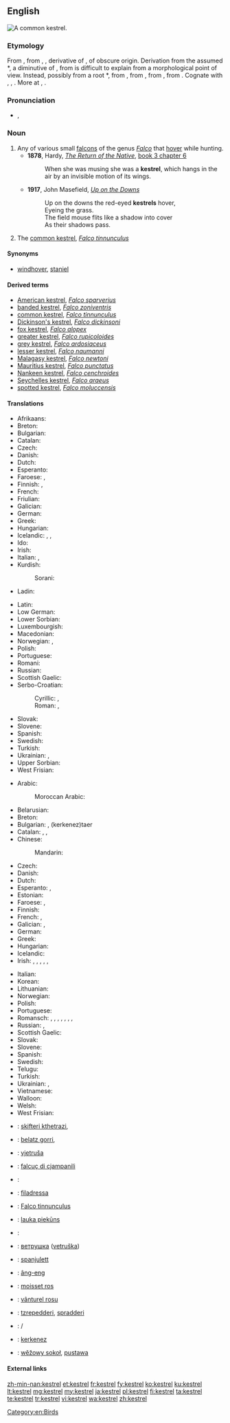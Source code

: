 ==English==
[[Image:Common Kestrel 1.jpg|thumb|A common '''kestrel'''.]]
{{wikipedia}}
{{wikispecies|Falco}}
===Etymology===
From {{etyl|enm|en}} {{term|castrel||staniel, bird of prey|lang=enm}}, from {{etyl|frm|en}} {{term|cresserelle|lang=frm}}, {{term|crecerelle||bird of prey|lang=frm}}, derivative of {{term|crecelle||rattle, wooden reel|lang=frm}}, of obscure origin. 
{{rel-top|additional etymology}}
Derivation from the assumed {{etyl|VL.|-}} *{{term||crepicella, *crepitacillum|lang=la}}, a diminutive of {{term|crepitaculum|crepitāculum|lang=la}}, from {{term|crepitare|crepitāre|to crackle|lang=la}} is difficult to explain from a morphological point of view. Instead, possibly from a root *{{term||krek-, *krak-|to crack, rattle, creak, emit a bird cry|lang=frm}}, from {{etyl|dum|en}} {{term|craken|crāken|to creak, crack|lang=dum}}, from {{etyl|odt|en}} {{term/t|odt|*krakōn||to crack, creak, emit a cry}}, from {{etyl|gem-pro|en}} {{term/t|gem-pro|*krakōną||to emit a cry, shout}}, from {{etyl|ine-pro|en}} {{term/t|ine-pro|*gArg-||to shout}}. Cognate with {{etyl|goh|-}} {{term|krahhon|krahhōn|to make a sound, crash|lang=goh}}, {{etyl|ang|-}} {{term|cracian||to resound|lang=ang}}, {{etyl|frm|-}} {{term|craquer||to emit a repeated cry|tr=used of birds|lang=fr}}. More at {{l|en|creak}}, {{l|en|crack}}.
{{rel-bottom}}

===Pronunciation===
* {{IPA|/ˈkɛstɹəl/}}, {{X-SAMPA|/"kEstr\@l/}}

===Noun===
{{en-noun}}

# Any of various small [[falcon]]s of the genus ''[[Falco]]'' that [[hover]] while hunting.
#*'''1878''', Hardy, ''[[s:The Return of the Native|The Return of the Native]]'', [[s:The Return of the Native/Book 3/Chapter 6| book 3 chapter 6]]
#*:When she was musing she was a '''kestrel''', which hangs in the air by an invisible motion of its wings.
#*'''1917''', John Masefield, ''[[s:Up on the Downs|Up on the Downs]]'' 
#*:Up on the downs the red-eyed '''kestrels''' hover,
#*: Eyeing the grass.
#*: The field mouse flits like a shadow into cover
#*: As their shadows pass.
# The [[common kestrel]], ''[[Falco tinnunculus]]''
====Synonyms====
* {{sense|common kestrel}} [[windhover]], [[staniel]]

====Derived terms====
* [[American kestrel]], ''[[Falco sparverius]]''
* [[banded kestrel]], ''[[Falco zoniventris]]''
* [[common kestrel]], ''[[Falco tinnunculus]]''
* [[Dickinson's kestrel]], ''[[Falco dickinsoni]]''
* [[fox kestrel]], ''[[Falco alopex]]''
* [[greater kestrel]], ''[[Falco rupicoloides]]''
* [[grey kestrel]], ''[[Falco ardosiaceus]]''
* [[lesser kestrel]], ''[[Falco naumanni]]''
* [[Malagasy kestrel]], ''[[Falco newtoni]]''
* [[Mauritius kestrel]], ''[[Falco punctatus]]''
* [[Nankeen kestrel]], ''[[Falco cenchroides]]''
* [[Seychelles kestrel]], ''[[Falco araeus]]''
* [[spotted kestrel]], ''[[Falco moluccensis]]''

====Translations====
{{trans-top|any small falcon of genus ''Falco''}}
* Afrikaans: {{t-|af|valk}}
* Breton: {{t-|br|falc'hun}}
* Bulgarian: {{t+|bg|сокол|m}}
* Catalan: {{t+|ca|falcó|m}}
* Czech: {{t-|cs|poštolka|f}}
* Danish: {{t+|da|falk|c}}
* Dutch: {{t+|nl|valk|m}}
* Esperanto: {{t-|eo|falko}}
* Faroese: {{t-|fo|falkur|m}}, {{t-|fo|smyril|m}}
* Finnish: {{t+|fi|jalohaukka}}, {{t+|fi|haukka}}
* French: {{t+|fr|crécerelle|f}}
* Friulian: {{tø|fur|falcon|m}}
* Galician: {{t-|gl|falcón|m}}
* German: {{t+|de|Falke|m}}
* Greek: {{t+|el|κιρκινέζι|n|tr=kirkινéζι}}
* Hungarian: {{t+|hu|vércse}}
* Icelandic: {{t+|is|fálki|m}}, {{t+|is|haukur}}, {{t+|is|valur}}
* Ido: {{t+|io|falkono}}
* Irish: {{t+|ga|pocaire gaoithe|m}}
* Italian: {{t+|it|falco|m}}, {{t+|it|falcone|m}}
* Kurdish:
*: Sorani: {{t+|ku|شاهین|tr=shAheen|sc=Arab}}
* Ladin: {{tø|lld|falcon|m}}
{{trans-mid}}
* Latin: {{t-|la|falco|m}}
* Low German: {{t-|nds|Falk|m}}
* Lower Sorbian: {{tø|dsb|sokoł|m}}
* Luxembourgish: {{t-|lb|Kréchel}}
* Macedonian: {{t-|mk|сокол|m|tr=sokol}}
* Norwegian: {{t+|no|falk}}, {{t+|no|hauk}}
* Polish: {{t+|pl|sokół|m}}
* Portuguese: {{t+|pt|falcão|m}}
* Romani: {{tø|rom|falkono|m}}
* Russian: {{t+|ru|пустельга|tr=pustel'gá}}
* Scottish Gaelic: {{t-|gd|speireag ruadh|f}}
* Serbo-Croatian:
*: Cyrillic: {{t-|sh|соко|m|sc=Cyrl}} {{qualifier|Bosnia, Serbia}}, {{t-|sh|сокол|m|sc=Cyrl}} {{qualifier|Croatia}}
*: Roman: {{t-|sh|soko|m}} {{qualifier|Bosnia, Serbia}}, {{t-|sh|sokol|m}} {{qualifier|Croatia}}
* Slovak: {{t-|sk|sokol|m}}
* Slovene: {{t+|sl|sokol|f}}
* Spanish: {{t+|es|halcón|m}}
* Swedish: {{t+|sv|falk|c}}
* Turkish: {{t+|tr|kerkenez}}
* Ukrainian: {{t-|uk|сокіл|m|tr=sokil}}, {{t-|uk|сапсан|m|tr=sapsan}}
* Upper Sorbian: {{t-|hsb|sokoł|m}}
* West Frisian: {{t-|fy|falk|m}}
{{trans-bottom}}

{{trans-top|''Falco tinnunculus''}}
* Arabic:
*: Moroccan Arabic: {{tø|ary|بوعميرة|tr=bo3emira}}
* Belarusian: {{t-|be|звычайнага пустальга}}
* Breton: {{t-|br|falc’hun logotaer}}
* Bulgarian: {{t-|bg|черношипа ветрушка|tr=černošipa vetruška}}, {{t-|bg|керкенез}} (kerkenez)taer
* Catalan: {{t-|ca|xoriguer|m}}, {{t-|ca|xoriguer gros|m}}, {{t-|ca|xoriguer comú|m}}
* Chinese:
*: Mandarin: {{t|cmn|一种鹰|sc=Hani}}
* Czech: {{t-|cs|poštolka obecná|f}}
* Danish: {{t-|da|tårnfalk}}
* Dutch: {{t+|nl|torenvalk|m}}
* Esperanto: {{t-|eo|turfalko}}, {{t-|eo|kestrelo}}
* Estonian: {{t-|et|tuuletallaja}}
* Faroese: {{t-|fo|grýtissmyril|m}}, {{t-|fo|tornfalkur|m}}
* Finnish: {{t+|fi|tuulihaukka}}
* French: {{t+|fr|faucon crécerelle|m}}, {{t+|fr|crécerelle|f}}
* Galician: {{t-|gl|lagarteiro|m}}, {{t-|gl|peneireiro|m}}
* German: {{t+|de|Turmfalke|m}}
* Greek: {{t-|el|βραχοκιρκίνεζο|n|tr=brachokirkínezo}}
* Hungarian: {{t+|hu|vörös vércse}}
* Icelandic: {{t+|is|turnfálki}}
* Irish: {{t+|ga|bod gaoithe|m}}, {{t+|ga|bodaire gaoithe|m}}, {{t+|ga|pocaire gaoithe|m}}, {{t+|ga|pocaire gaoithe coiteann|m}}, {{t+|ga|seabhac buí|m}}, {{t+|ga|seabhac gaoithe|m}}
{{trans-mid}}
* Italian: {{t-|it|gheppio|m}}
* Korean: {{t-|ko|황조롱이|tr=hwangjorongi|sc=Hang}}
* Lithuanian: {{t+|lt|pelėsakalis}}
* Norwegian: {{t-|no|tårnfalk}}
* Polish: {{t+|pl|pustułka|f}}
* Portuguese: {{t-|pt|peneireiro-vulgar|m}}
* Romansch: {{qualifier|Rumantsch Grischun, Sursilvan, Sutsilvan}} {{t-|rm|crivel}}, {{qualifier|Surmiran}} {{t-|rm|creivel|m}}, {{qualifier|Vallader}} {{t-|rm|cribel|m}}, {{qualifier|Sursilvan}} {{t-|rm|falcun|m}}, {{qualifier|Surmiran}} {{t-|rm|feila l'ora|f}}, {{qualifier|Puter, Vallader}} {{t-|rm|falcun brün|m}}, {{qualifier|Puter, Vallader}} {{t-|rm|filadè|m}}, {{qualifier|Vallader}} {{t-|rm|battalaura|f}}
* Russian: {{t-|ru|пустельга обыкновенная|f|tr=pust'el'gá obyknov'énnaja}}, {{t+|ru|пустельга|f|tr=pust'el'gá}}
* Scottish Gaelic: {{t-|gd|clamhan ruadh|m}}
* Slovak: {{t-|sk|sokol myšiar}}
* Slovene: {{t-|sl|navádna postôvka|f}}
* Spanish: {{t-|es|cernícalo común|m}}
* Swedish: {{t+|sv|tornfalk|c}}
* Telugu: {{t+|te|నామవాచకం}}
* Turkish: {{t+|tr|bayağı kerkenez}}
* Ukrainian: {{t-|uk|боривiтер|tr=boriviter}}, {{t-|uk|постiльга|tr=postil'ga}}
* Vietnamese: {{t-|vi|chim cắt}}
* Walloon: {{t+|wa|cressale|f}}
* Welsh: {{t-|cy|cudyll coch}}
* West Frisian: {{t-|fy|reade wikel}}
{{trans-bottom}}

{{checktrans-top}}
* {{ttbc|sq}}: [[skifteri kthetrazi]], {{t-|sq|petriti}}
* {{ttbc|eu}}: [[belatz gorri]], {{t-|eu|belatz handi}}
* {{ttbc|sh}}: [[vjetruša]]
* {{ttbc|fur}}: [[falcuç di cjampanili]]
* {{ttbc|roa-jer}}: {{t|roa-jer|êteurcélet|m}}
* {{ttbc|lld}}: [[filadressa]]
* {{ttbc|la}}: [[Falco tinnunculus]] {{m}} <!-- It's "scientific", but is it Latin? I'd suppose that the Romans called kestrel sthg else.-->
* {{ttbc|lv}}: [[lauka piekūns]]
* {{ttbc|lt}}: {{t+|lt|sakalis}} <!-- de.wikt has sakalas -->
* {{ttbc|mk}}: [[ветрушка]] ([[vetruška]])
{{trans-mid}}
* {{ttbc|mt}}: [[spanjulett]]
* {{ttbc|nan}}: [[âng-eng]]
* {{ttbc|oc}}: [[moisset ros]]
* {{ttbc|ro}}: [[vânturel rosu]]
* {{ttbc|sc}}: [[tzrepedderi]], [[spradderi]]
* {{ttbc|sh}}: {{t-|sh|ветрушка|sc=Cyrl}}/{{t-|sh|vetruška}}
* {{ttbc|tr}}: [[kerkenez]]
* {{ttbc|hsb}}: [[wěžowy sokoł]], [[pustawa]]
{{trans-bottom}}

====External links====
{{projectlinks|pedia}}
{{projectlinks|disambig}}

[[Category:en:Birds]]

[[zh-min-nan:kestrel]]
[[et:kestrel]]
[[fr:kestrel]]
[[fy:kestrel]]
[[ko:kestrel]]
[[ku:kestrel]]
[[lt:kestrel]]
[[mg:kestrel]]
[[my:kestrel]]
[[ja:kestrel]]
[[pl:kestrel]]
[[fi:kestrel]]
[[ta:kestrel]]
[[te:kestrel]]
[[tr:kestrel]]
[[vi:kestrel]]
[[wa:kestrel]]
[[zh:kestrel]]